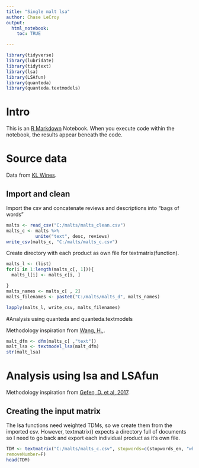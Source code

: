 ```yaml
---
title: "Single malt lsa"
author: Chase LeCroy
output: 
  html_notebook:
    toc: TRUE

---
```

```r
library(tidyverse)
library(lubridate)
library(tidytext)
library(lsa)
library(LSAfun)
library(quanteda)
library(quanteda.textmodels)
```


# Intro
This is an [R Markdown](http://rmarkdown.rstudio.com) Notebook. When you execute code within the notebook, the results appear beneath the code.

# Source data
Data from [KL Wines](https://www.klwines.com/Products?&filters=sv2_206!27&limit=50&offset=0&orderBy=60%20asc,search.score()%20desc&searchText=).

## Import and clean
Import the csv and concatenate reviews and descriptions into "bags of words"
```r
malts <- read_csv("C:/malts/malts_clean.csv")
malts_c <- malts %>% 
           unite("text", desc, reviews)
write_csv(malts_c, "C:/malts/malts_c.csv")
```
Create directory with each product as own file for textmatrix(function).
```r
malts_l <- (list)
for(i in 1:length(malts_c[, 1])){
  malts_l[i] <- malts_c[i, ]

}
malts_names <- malts_c[ , 2]
malts_filenames <- paste0("C:/malts/malts_d", malts_names)

lapply(malts_l, write_csv, malts_filenames)
```


#Analysis using quanteda and quanteda.textmodels

Methodology inspiration from [Wang, H., ](https://quanteda.io/articles/pkgdown/examples/lsa.html).

```r
malt_dfm <- dfm(malts_c[ ,"text"])
malt_lsa <- textmodel_lsa(malt_dfm)
str(malt_lsa)
```

# Analysis using lsa and LSAfun
Methodology inspiration from [Gefen, D. et al, 2017](https://www.researchgate.net/profile/Kai-Larsen/publication/321804167_A_Guide_to_Text_Analysis_with_Latent_Semantic_Analysis_in_R_with_Annotated_Code_Studying_Online_Reviews_and_the_Stack_Exchange_Community/links/5a38c46ca6fdccdd41fe6e7b/A-Guide-to-Text-Analysis-with-Latent-Semantic-Analysis-in-R-with-Annotated-Code-Studying-Online-Reviews-and-the-Stack-Exchange-Community.pdf?origin=publication_detail).


## Creating the input matrix
The lsa functions need weighted TDMs, so we create them from the imported csv. However, textmatrix() expects a directory full of documents so I need to go back and export each individual product as it's own file.
```r
TDM <- textmatrix("C:/malts/malts_c.csv", stopwords=c(stopwords_en, "whisky", "whiskey", "single", "malt"), stemming=TRUE,
removeNumber=F) 
head(TDM)

```


